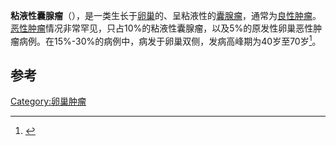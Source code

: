 {{medical}}
{{Infobox Disease
 | Name           = 粘液性囊腺瘤
 | Image          = 
 | Caption        = 
 | DiseasesDB     = 
 | ICD10          = C56.9
 | ICD9           = 
 | ICDO           = 8470/0 
 | OMIM           = 
 | MedlinePlus    = 
 | eMedicineSubj  = 
 | eMedicineTopic = 
 | MeshID         = D018291
}}
'''粘液性囊腺瘤'''（{{lang-en|Mucinous cystadenoma}}），是一类生长于[[卵巢|卵巢]]的、呈粘液性的[[囊腺瘤|囊腺瘤]]，通常为[[良性肿瘤|良性肿瘤]]。[[恶性肿瘤|恶性肿瘤]]情况非常罕见，只占10%的粘液性囊腺瘤，以及5%的原发性卵巢恶性肿瘤病例。在15%-30%的病例中，病发于卵巢双侧，发病高峰期为40岁至70岁<ref name="pmid18584185">{{cite journal |author=Turkyilmaz E, Korucuoglu U, Kutlusoy F, ''et al'' |title=Recurrent mucinous cystadenoma: a laparoscopic approach |journal=Arch. Gynecol. Obstet. |volume=279 |issue=3 |pages=387–9 |pmid=18584185 |doi=10.1007/s00404-008-0718-0|date=March 2009}}</ref>。

==参考==
{{reflist}}
{{医学小作品}}
{{女性生殖道肿瘤}}
[[Category:卵巢肿瘤|Category:卵巢肿瘤]]